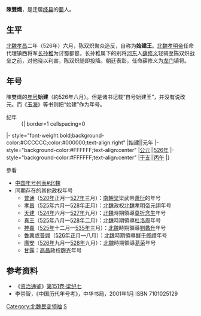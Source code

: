 '''陳雙熾'''，是迁居[[绛县|绛县]]的[[蜀|蜀]]人。

== 生平 ==
[[北魏|北魏]][[孝昌_(年号)|孝昌]]二年（526年）六月，陈双炽聚众造反，自称为'''始建王'''。[[北魏孝明帝|北魏孝明帝]]任命代理镇西将军[[长孙稚|长孙稚]]为讨蜀都督。长孙稚属下的别将[[河东|河东]]人[[薛修义|薛修义]]轻骑至陈双炽战垒之前，对他晓以利害，陈双炽随即投降。朝廷表彰，任命薛修义为[[禹门口|龙门]]镇将。

== 年号 ==
陳雙熾的[[年号|年号]]'''始建'''（約526年六月）。但是诸书记载“自号始建王”，并没有说改元。而《[[玉海|玉海]]》等书则把“始建”作为年号。
{{Eranamebox|年号=始建
|起讫时间= 約526年六月
|政权= 
|帝王= 陳雙熾
|历时= 不詳
|timeline= <timeline>
ImageSize  = width:200 height:50
PlotArea   = width:180 height:30 left:10 bottom:20
TimeAxis   = orientation:horizontal
DateFormat = yyyy
Period     = from:386 till:581
AlignBars  = early
ScaleMajor = increment:28 start:386
Colors =
  id:canvas value:rgb(1,1,0.85)
BackgroundColors = canvas:canvas
PlotData =
  width:15 color:black
  bar:era from:start till:end
  bar:era from:439 till:581 color:red
  bar:era from:386 till:534 color:black
  bar:era from:526 till:526 color:green
  bar:era from:526 till:526 color:blue
</timeline>
|说明= <span style="color: blue">始建</span>在<span style="color: red">北朝</span>、'''北魏'''和<span style="color: green">陳雙熾</span>在位时期的位置。 
}}

;纪年
:{| border=1 cellspacing=0
|- style="font-weight:bold;background-color:#CCCCCC;color:#000000;text-align:right"
|始建||元年
|- style="background-color:#FFFFFF;text-align:center"
|[[公元纪年|公元]]||[[526年|526年]]
|- style="background-color:#FFFFFF;text-align:center"
|[[干支纪年|干支]]||[[丙午|丙午]]
|}

;參看
*[[中国年号列表#北魏|中国年号列表#北魏]]
*同期存在的其他政权年号
**[[普通_(萧衍)|普通]]（[[520年|520年]]正月—[[527年|527年]]三月）：[[南朝梁|南朝梁]]梁武帝[[萧衍|萧衍]]的年号
**[[孝昌|孝昌]]（[[525年|525年]]六月—[[528年|528年]]正月）：[[北魏|北魏]]政权[[北魏孝明帝|北魏孝明帝]]元詡年号
**[[天建|天建]]（[[524年|524年]]六月—[[527年|527年]]九月）：[[北魏|北魏]]時期領導[[莫折念生|莫折念生]]年号
**[[真王_(杜洛周)|真王]]（[[525年|525年]]八月—[[528年|528年]]二月）：[[北魏|北魏]]時期領導[[杜洛周|杜洛周]]年号
**[[神嘉|神嘉]]（[[525年|525年]]十二月—[[535年|535年]]三月）：[[北魏|北魏]]時期領導[[劉蠡升|劉蠡升]]年号
**[[魯興|魯興]]或[[普興|普興]]（[[526年|526年]]正月—八月）：[[北魏|北魏]]時期領導[[鮮于修禮|鮮于修禮]]年号
**[[广安_(葛荣)|廣安]]（[[526年|526年]]九月—[[528年|528年]]九月）：[[北魏|北魏]]時期領導[[葛荣|葛荣]]年号
**[[甘露_(麴光)|甘露]]：[[高昌|高昌]]政权[[麴光|麴光]]年号

== 参考资料 ==
*《[[资治通鉴|资治通鉴]]》[[s:資治通鑑/卷151|第151卷·梁纪七]]
*李崇智，《中国历代年号考》，中华书局，2001年1月 ISBN 7101025129

[[Category:北魏民变领袖|Category:北魏民变领袖]]
[[Category:陈姓|S]]